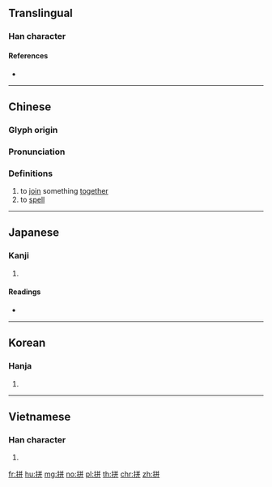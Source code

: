 {{character info/new}}
{{also|拚}}
==Translingual==

===Han character===
{{Han char|rn=64|rad=手|as=06|sn=9|four=58041|canj=QTT,QYJJ|ids=⿰扌并}}

====References====
* {{Han ref|kx=0428.220|dkj=12012|dj=0777.160|hdz=31875.080|uh=62FC|ud=25340|bh=ABF7|bd=44023}}

----

==Chinese==
{{zh-forms}}

===Glyph origin===
{{Han etym}}

===Pronunciation===
{{zh-pron
|m=pīn
|ma=Zh-pin.ogg
|c=ping1,ping3
|h=pfs=pên
|md=pĭng
|mn=pheng/qz,twv,xm,zz:phèng/twv:peng/qz,xm,zz:piàⁿ
|mn_note=pheng/phèng/peng - literary; piàⁿ - vernacular, 拚 is used in Taiwan
|mn-t=pêng1
|w=1phin
|mc=y
|oc=y
|cat=v
}}

===Definitions===
{{zh-hanzi}}

# to [[join]] something [[together]]
# to [[spell]]
#: {{zh-x|拼音|[[Pinyin]]}}

----

==Japanese==

===Kanji===
{{ja-kanji|grade=|rs=手06}}

# {{defn|lang=ja|sort=手06}}

====Readings====
* {{ja-readings|on=[[ほう]] (hō), [[へい]] (hei), [[ひょう]] (hyō)|kun=[[したがう]] (shitagau)}}

----

==Korean==

===Hanja===
{{ko-hanja|hangeul=병}}

# {{defn|lang=ko|sort=手06}}

----

==Vietnamese==

===Han character===
{{vi-hantu|[[phanh]], [[bính]]|rs=手06}}

# {{defn|lang=vi|sort=手06}}

[[fr:拼]]
[[hu:拼]]
[[mg:拼]]
[[no:拼]]
[[pl:拼]]
[[th:拼]]
[[chr:拼]]
[[zh:拼]]